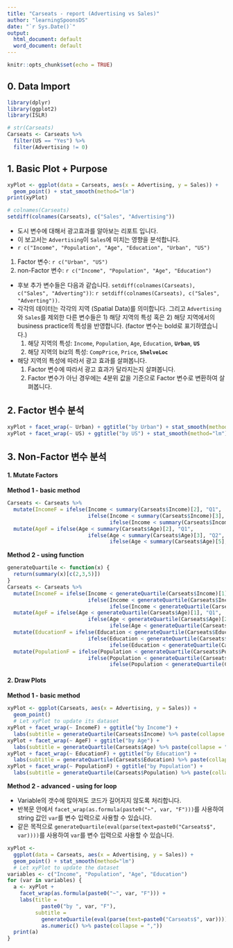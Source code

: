 ---
title: "Carseats - report (Advertising vs Sales)"
author: "learningSpoonsDS"
date: "`r Sys.Date()`"
output:
  html_document: default
  word_document: default
---

```{r setup, include=FALSE}
knitr::opts_chunk$set(echo = TRUE)
```

## 0. Data Import   

```{r, message = FALSE}
library(dplyr)
library(ggplot2)
library(ISLR)
```

```{r}
# str(Carseats)
Carseats <- Carseats %>% 
  filter(US == "Yes") %>%
  filter(Advertising != 0)
```

## 1. Basic Plot + Purpose  

```{r}
xyPlot <- ggplot(data = Carseats, aes(x = Advertising, y = Sales)) +
  geom_point() + stat_smooth(method="lm")
print(xyPlot)
```

```{r}
# colnames(Carseats)
setdiff(colnames(Carseats), c("Sales", "Advertising"))
```

+ 도시 변수에 대해서 광고효과를 알아보는 리포트 입니다.  
+ 이 보고서는 `Advertising`이 `Sales`에 미치는 영향을 분석합니다.  
+ `r c("Income", "Population", "Age", "Education", "Urban", "US")`  

1. Factor 변수: `r c("Urban", "US")`  
2. non-Factor 변수: `r c("Income", "Population", "Age", "Education")`

+ 후보 추가 변수들은 다음과 같습니다. `setdiff(colnames(Carseats), c("Sales", "Adverting"))`: `r setdiff(colnames(Carseats), c("Sales", "Adverting"))`.  
+ 각각의 데이터는 각각의 지역 (Spatial Data)를 의미합니다.  그리고 `Advertising`와 `Sales`를 제외한 다른 변수들은 1) 해당 지역의 특성 혹은 2) 해당 지역에서의 business practice의 특성을 반영합니다. (factor 변수는 bold로 표기하였습니다.)   
  1. 해당 지역의 특성: `Income`, `Population`, `Age`, `Education`, **`Urban`**, **`US`**   
  2. 해당 지역의 biz의 특성: `CompPrice`, `Price`, **`ShelveLoc`**  

+ 해당 지역의 특성에 따라서 광고 효과를 살펴봅니다.  
  1. Factor 변수에 따라서 광고 효과가 달라지는지 살펴봅니다.  
  2. Factor 변수가 아닌 경우에는 4분위 값을 기준으로 Factor 변수로 변환하여 살펴봅니다.  


## 2. Factor 변수 분석  

```{r}
xyPlot + facet_wrap(~ Urban) + ggtitle("by Urban") + stat_smooth(method="lm")
xyPlot + facet_wrap(~ US) + ggtitle("by US") + stat_smooth(method="lm")
```

## 3. Non-Factor 변수 분석  

#### 1. Mutate Factors  

**Method 1 - basic method**  

```{r, eval = FALSE}
Carseats <- Carseats %>%
  mutate(IncomeF = ifelse(Income < summary(Carseats$Income)[2], "Q1",
                          ifelse(Income < summary(Carseats$Income)[3], "Q2",
                                 ifelse(Income < summary(Carseats$Income)[5], "Q3", "Q4")))) %>%
  mutate(AgeF = ifelse(Age < summary(Carseats$Age)[2], "Q1",
                          ifelse(Age < summary(Carseats$Age)[3], "Q2",
                                 ifelse(Age < summary(Carseats$Age)[5], "Q3", "Q4"))))  
```

**Method 2 - using function**  

```{r}
generateQuartile <- function(x) {
  return(summary(x)[c(2,3,5)])
}
Carseats <- Carseats %>%
  mutate(IncomeF = ifelse(Income < generateQuartile(Carseats$Income)[1], "Q1",
                          ifelse(Income < generateQuartile(Carseats$Income)[2], "Q2",
                                 ifelse(Income < generateQuartile(Carseats$Income)[3], "Q3", "Q4")))) %>%
  mutate(AgeF = ifelse(Age < generateQuartile(Carseats$Age)[1], "Q1",
                          ifelse(Age < generateQuartile(Carseats$Age)[2], "Q2",
                                 ifelse(Age < generateQuartile(Carseats$Age)[3], "Q3", "Q4")))) %>%  
  mutate(EducationF = ifelse(Education < generateQuartile(Carseats$Education)[1], "Q1",
                          ifelse(Education < generateQuartile(Carseats$Education)[2], "Q2",
                                 ifelse(Education < generateQuartile(Carseats$Education)[3], "Q3", "Q4")))) %>%
  mutate(PopulationF = ifelse(Population < generateQuartile(Carseats$Population)[1], "Q1",
                          ifelse(Population < generateQuartile(Carseats$Population)[2], "Q2",
                                 ifelse(Population < generateQuartile(Carseats$Population)[3], "Q3", "Q4"))))
```

#### 2. Draw Plots    

**Method 1 - basic method**

```{r, eval=FALSE}
xyPlot <- ggplot(Carseats, aes(x = Advertising, y = Sales)) +
  geom_point() 
  # Let xyPlot to update its dataset
xyPlot + facet_wrap(~ IncomeF) + ggtitle("by Income") +
  labs(subtitle = generateQuartile(Carseats$Income) %>% paste(collapse = ","))
xyPlot + facet_wrap(~ AgeF) + ggtitle("by Age") +
  labs(subtitle = generateQuartile(Carseats$Age) %>% paste(collapse = ","))
xyPlot + facet_wrap(~ EducationF) + ggtitle("by Education") + 
  labs(subtitle = generateQuartile(Carseats$Education) %>% paste(collapse = ","))
xyPlot + facet_wrap(~ PopulationF) + ggtitle("by Population") +
  labs(subtitle = generateQuartile(Carseats$Population) %>% paste(collapse = ","))
```

**Method 2 - advanced - using for loop**   

+ Variable의 갯수에 많아져도 코드가 길어지지 않도록 처리합니다.  
+ 반복문 안에서 `facet_wrap(as.formula(paste0("~", var, "F")))`를 사용하여 string 값인 `var`를 변수 입력으로 사용할 수 있습니다.  
+ 같은 목적으로 `generateQuartile(eval(parse(text=paste0("Carseats$", var))))`를 사용하여 `var`를 변수 입력으로 사용할 수 있습니다.  

```{r}
xyPlot <- 
  ggplot(data = Carseats, aes(x = Advertising, y = Sales)) + 
  geom_point() + stat_smooth(method="lm") 
  # Let xyPlot to update the dataset 
variables <- c("Income", "Population", "Age", "Education")
for (var in variables) {
  a <- xyPlot + 
    facet_wrap(as.formula(paste0("~", var, "F"))) +
    labs(title = 
           paste0("by ", var, "F"),
         subtitle = 
           generateQuartile(eval(parse(text=paste0("Carseats$", var)))) %>%
           as.numeric() %>% paste(collapse = ","))
  print(a)
}
```

